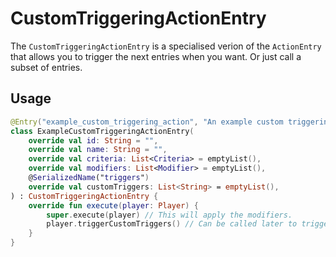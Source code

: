 # CustomTriggeringActionEntry

The `CustomTriggeringActionEntry` is a specialised verion of the `ActionEntry` that allows you to trigger the next entries when you want. Or just call a subset of entries.

## Usage

```kotlin
@Entry("example_custom_triggering_action", "An example custom triggering entry.", Colors.RED, Icons.SOLID_HOURGLASS_HALF)
class ExampleCustomTriggeringActionEntry(
    override val id: String = "",
    override val name: String = "",
    override val criteria: List<Criteria> = emptyList(),
    override val modifiers: List<Modifier> = emptyList(),
    @SerializedName("triggers")
    override val customTriggers: List<String> = emptyList(),
) : CustomTriggeringActionEntry {
    override fun execute(player: Player) {
        super.execute(player) // This will apply the modifiers.
        player.triggerCustomTriggers() // Can be called later to trigger the next entries.
    }
}
```

